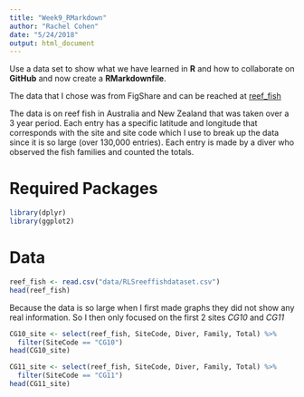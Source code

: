 ```yaml
---
title: "Week9_RMarkdown"
author: "Rachel Cohen"
date: "5/24/2018"
output: html_document
---
```


Use a data set to show what we have learned in **R** and how to collaborate on **GitHub** and now create a **RMarkdownfile**.

The data that I chose was from FigShare and can be reached at [reef_fish](https://figshare.com/articles/RLS_reef_fish_dataset.csv/934320) 

The data is on reef fish in Australia and New Zealand that was taken over a 3 year period. Each entry has a specific latitude and longitude that corresponds with the site and site code which I use to break up the data since it is so large (over 130,000 entries). Each entry is made by a diver who observed the fish families and counted the totals.

# Required Packages

```r
library(dplyr)
library(ggplot2)
```

# Data
```r
reef_fish <- read.csv("data/RLSreeffishdataset.csv")
head(reef_fish)
```

Because the data is so large when I first made graphs they did not show any real information. So I then only focused on the first 2 sites *CG10* and *CG11*

```r
CG10_site <- select(reef_fish, SiteCode, Diver, Family, Total) %>% 
  filter(SiteCode == "CG10")
head(CG10_site)

CG11_site <- select(reef_fish, SiteCode, Diver, Family, Total) %>% 
  filter(SiteCode == "CG11")
head(CG11_site)
```

